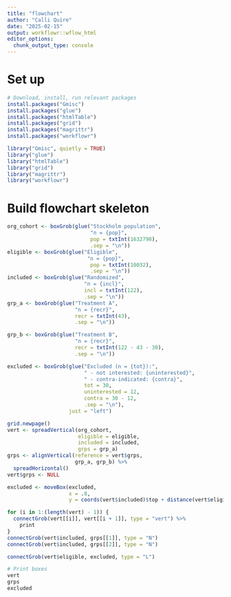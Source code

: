 ```yaml
---
title: "flowchart"
author: "Calli Quire"
date: "2025-02-15"
output: workflowr::wflow_html
editor_options:
  chunk_output_type: console
---
```


# Set up

```r
# Download, install, run relevant packages
install.packages("Gmisc")
install.packages("glue")
install.packages("htmlTable")
install.packages("grid")
install.packages("magrittr")
install.packages("workflowr")

library("Gmisc", quietly = TRUE)
library("glue")
library("htmlTable")
library("grid")
library("magrittr")
library("workflowr")
```

# Build flowchart skeleton
```r
org_cohort <- boxGrob(glue("Stockholm population",
                           "n = {pop}",
                           pop = txtInt(1632798),
                           .sep = "\n"))
eligible <- boxGrob(glue("Eligible",
                          "n = {pop}",
                           pop = txtInt(10032),
                           .sep = "\n"))
included <- boxGrob(glue("Randomized",
                         "n = {incl}",
                         incl = txtInt(122),
                         .sep = "\n"))
grp_a <- boxGrob(glue("Treatment A",
                      "n = {recr}",
                      recr = txtInt(43),
                      .sep = "\n"))

grp_b <- boxGrob(glue("Treatment B",
                      "n = {recr}",
                      recr = txtInt(122 - 43 - 30),
                      .sep = "\n"))

excluded <- boxGrob(glue("Excluded (n = {tot}):",
                         " - not interested: {uninterested}",
                         " - contra-indicated: {contra}",
                         tot = 30,
                         uninterested = 12,
                         contra = 30 - 12,
                         .sep = "\n"),
                    just = "left")

grid.newpage()
vert <- spreadVertical(org_cohort,
                       eligible = eligible,
                       included = included,
                       grps = grp_a)
grps <- alignVertical(reference = vert$grps,
                      grp_a, grp_b) %>%
  spreadHorizontal()
vert$grps <- NULL

excluded <- moveBox(excluded,
                    x = .8,
                    y = coords(vert$included)$top + distance(vert$eligible, vert$included, half = TRUE, center = FALSE))

for (i in 1:(length(vert) - 1)) {
  connectGrob(vert[[i]], vert[[i + 1]], type = "vert") %>%
    print
}
connectGrob(vert$included, grps[[1]], type = "N")
connectGrob(vert$included, grps[[2]], type = "N")

connectGrob(vert$eligible, excluded, type = "L")

# Print boxes
vert
grps
excluded
```







